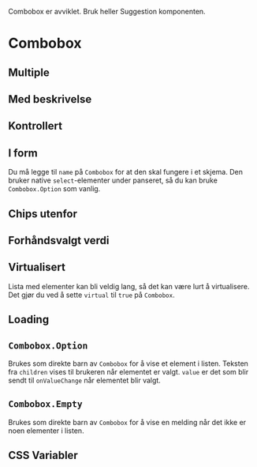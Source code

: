 

<Meta of={ComboboxStories} />

<Alert data-color="danger">Combobox er avviklet. Bruk heller Suggestion komponenten.</Alert>
<br />

# Combobox

<Primary />
<Controls />

## Multiple

<Canvas of={ComboboxStories.Multiple} />

## Med beskrivelse

<Canvas of={ComboboxStories.WithDescription} />

## Kontrollert

<Canvas of={ComboboxStories.Controlled} />

## I form

Du må legge til `name` på `Combobox` for at den skal fungere i et skjema.
Den bruker native `select`-elementer under panseret, så du kan bruke
`Combobox.Option` som vanlig.

<Canvas of={ComboboxStories.InForm} />

## Chips utenfor

<Canvas of={ComboboxStories.WithChipsOutside} />

## Forhåndsvalgt verdi

<Canvas of={ComboboxStories.SelectAll} />

## Virtualisert

Lista med elementer kan bli veldig lang, så det kan være lurt å virtualisere.
Det gjør du ved å sette `virtual` til `true` på `Combobox`.

<Canvas of={ComboboxStories.Virtualized} />

## Loading

<Canvas of={ComboboxStories.Loading} />

## `Combobox.Option`

Brukes som direkte barn av `Combobox` for å vise et element i listen.
Teksten fra `children` vises til brukeren når elementet er valgt. `value` er
det som blir sendt til `onValueChange` når elementet blir valgt.

<ArgTypes of={Combobox.Option} />

## `Combobox.Empty`

Brukes som direkte barn av `Combobox` for å vise en melding når det ikke er
noen elementer i listen.

## CSS Variabler

<CssVariables css={css} />
